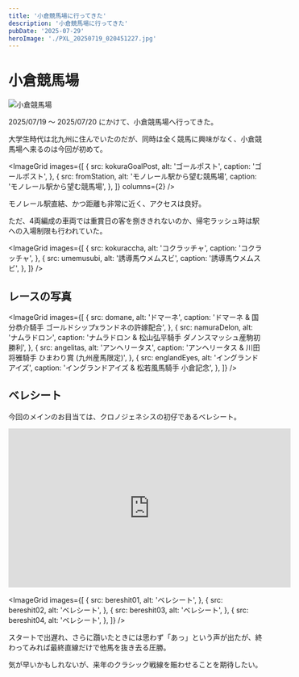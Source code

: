 ```yaml
---
title: '小倉競馬場に行ってきた'
description: '小倉競馬場に行ってきた'
pubDate: '2025-07-29'
heroImage: './PXL_20250719_020451227.jpg'
---
```



# 小倉競馬場

![小倉競馬場](PXL_20250719_015442507.jpg)

2025/07/19 ～ 2025/07/20 にかけて、小倉競馬場へ行ってきた。

大学生時代は北九州に住んでいたのだが、同時は全く競馬に興味がなく、小倉競馬場へ来るのは今回が初めて。


<ImageGrid
  images={[
    {
      src: kokuraGoalPost,
      alt: 'ゴールポスト',
      caption: 'ゴールポスト',
    },
    {
      src: fromStation,
      alt: 'モノレール駅から望む競馬場',
      caption: 'モノレール駅から望む競馬場',
    },
  ]}
  columns={2}
/>

モノレール駅直結、かつ距離も非常に近く、アクセスは良好。

ただ、4両編成の車両では重賞日の客を捌ききれないのか、帰宅ラッシュ時は駅への入場制限も行われていた。

<ImageGrid
  images={[
    {
      src: kokuraccha,
      alt: 'コクラッチャ',
      caption: 'コクラッチャ',
    },
    {
      src: umemusubi,
      alt: '誘導馬ウメムスビ',
      caption: '誘導馬ウメムスビ',
    },
  ]}
/>

## レースの写真


<ImageGrid
  images={[
    {
      src: domane,
      alt: 'ドマーネ',
      caption: 'ドマーネ & 国分恭介騎手 ゴールドシップxランドネの許嫁配合',
    },
    {
      src: namuraDelon,
      alt: 'ナムラドロン',
      caption: 'ナムラドロン & 松山弘平騎手 ダノンスマッシュ産駒初勝利',
    },
    {
      src: angelitas,
      alt: 'アンヘリータス',
      caption: 'アンヘリータス & 川田将雅騎手 ひまわり賞 (九州産馬限定)',
    },
    {
      src: englandEyes,
      alt: 'イングランドアイズ',
      caption: 'イングランドアイズ & 松若風馬騎手 小倉記念',
    },
  ]}
/>

## ベレシート

今回のメインのお目当ては、クロノジェネシスの初仔であるベレシート。

<iframe
  width="560"
  height="315"
  src="https://www.youtube.com/embed/uYmR378Y1-k?si=aXbwLW6MMSFo_gHk"
  title="YouTube video player"
  frameborder="0"
  allow="accelerometer; autoplay; clipboard-write; encrypted-media; gyroscope; picture-in-picture; web-share"
  referrerpolicy="strict-origin-when-cross-origin"
  allowfullscreen
></iframe>


<ImageGrid
  images={[
    {
      src: bereshit01,
      alt: 'ベレシート',
    },
    {
      src: bereshit02,
      alt: 'ベレシート',
    },
    {
      src: bereshit03,
      alt: 'ベレシート',
    },
    {
      src: bereshit04,
      alt: 'ベレシート',
    },
  ]}
/>

スタートで出遅れ、さらに躓いたときには思わず「あっ」という声が出たが、終わってみれば最終直線だけで他馬を抜き去る圧勝。

気が早いかもしれないが、来年のクラシック戦線を賑わせることを期待したい。
